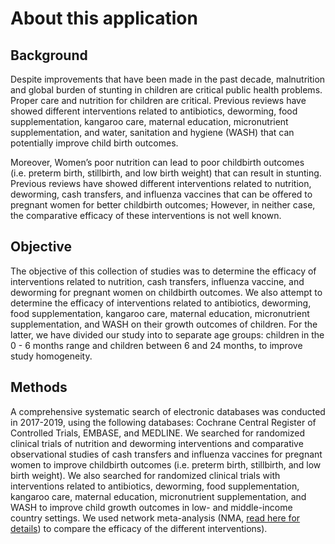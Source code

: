 # **About this application**

## **Background**
Despite improvements that have been made in the past decade, malnutrition and global burden of stunting in children are critical public health problems. Proper care and nutrition for children are critical. Previous reviews have showed different interventions related to antibiotics, deworming, food supplementation, kangaroo care, maternal education, micronutrient supplementation, and water, sanitation and hygiene (WASH) that can potentially improve child birth outcomes. 

Moreover, Women's poor nutrition can lead to poor childbirth outcomes (i.e. preterm birth, stillbirth, and low birth weight) that can result in stunting. Previous reviews have showed different interventions related to nutrition, deworming, cash transfers, and influenza vaccines that can be offered to pregnant women for better childbirth outcomes;
However, in neither case, the comparative efficacy of these interventions is not well known.  
 

## **Objective**
The objective of this collection of studies was to determine the efficacy of interventions related to nutrition, cash transfers, influenza vaccine, and deworming for pregnant women on childbirth outcomes.
We also attempt to determine the efficacy of interventions related to antibiotics, deworming, food supplementation, kangaroo care, maternal education, micronutrient supplementation, and WASH on their growth outcomes of children. For the latter, we have divided our study into to separate age groups: children in the 0 - 6 months range and children between 6 and 24 months, to improve study homogeneity.  

##  **Methods**
A comprehensive systematic search of electronic databases was conducted in 2017-2019, using the following databases: Cochrane Central Register of Controlled Trials, EMBASE, and MEDLINE. We searched for randomized clinical trials of nutrition and deworming interventions and comparative observational studies of cash transfers and influenza vaccines for pregnant women to improve childbirth outcomes (i.e. preterm birth, stillbirth, and low birth weight). We also searched for randomized clinical trials with interventions related to antibiotics, deworming, food supplementation, kangaroo care, maternal education, micronutrient supplementation, and WASH to improve child growth outcomes in low- and middle-income country settings. We used network meta-analysis (NMA, [read here for details](https://www.ncbi.nlm.nih.gov/pubmedhealth/PMH0088912/pdf/PubMedHealth_PMH0088912.pdf)) to compare the efficacy of the different interventions).

